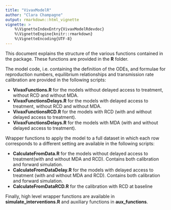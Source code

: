 ```yaml
---
title: "VivaxModelR"
author: "Clara Champagne"
output: rmarkdown::html_vignette
vignette: >
    %\VignetteIndexEntry{VivaxModelRdevdoc}
    %\VignetteEngine{knitr::rmarkdown}
    %\VignetteEncoding{UTF-8}
---
```

    
This document explains the structure of the various functions contained in the package.
These functions are provided in the **R** folder.

The model code, i.e. containing the definition of the ODEs, and formulae for reproduction numbers, equilibrium relationships and transmission rate calibration are provided in the following scripts:
    
- **VivaxFunctions.R** for the models without delayed access to treatment, without RCD and without MDA. 
- **VivaxFunctionsDelays.R** for the models with delayed access to treatment, without RCD and without MDA.
- **VivaxFunctionsRCD.R** for the models with RCD (with and without delayed access to treatment). 
- **VivaxFunctionsDelays.R** for the models with MDA (with and without delayed access to treatment). 


Wrapper functions to apply the model to a full dataset in which each row corresponds to a different setting are available in the following scripts:
    
- **CalculateFromData.R** for the models without delayed access to treatment(with and without MDA and RCD). Contains both calibration and forward simulation.
- **CalculateFromDataDelay.R** for the models with delayed access to treatment (with and without MDA and RCD). Contains both calibration and forward simulation.
- **CalculateFromDataRCD.R** for the calibration with RCD at baseline

Finally, high level wrapper functions are available in **simulate_interventions.R** and auxiliary functions in **aux_functions**.


